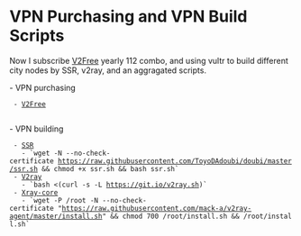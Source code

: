 = VPN Purchasing and VPN Build Scripts =
 
Now I subscribe [[https://w1.v2free.net|V2Free]] yearly 112 combo, and using vultr to build different city nodes by SSR, v2ray, and an aggragated scripts.

- VPN purchasing
  - [[https://w1.v2free.net|V2Free]]
   
- VPN building
  - [[https://github.com/ToyoDAdoubi/doubi|SSR]]
    - `wget -N --no-check-certificate https://raw.githubusercontent.com/ToyoDAdoubi/doubi/master/ssr.sh && chmod +x ssr.sh && bash ssr.sh`
  - [[https://github.com/233boy/v2ray|V2ray]]
    - `bash <(curl -s -L https://git.io/v2ray.sh)`
  - [[https://github.com/mack-a/v2ray-agent|Xray-core]]
    - `wget -P /root -N --no-check-certificate "https://raw.githubusercontent.com/mack-a/v2ray-agent/master/install.sh" && chmod 700 /root/install.sh && /root/install.sh`
